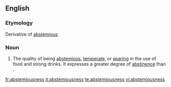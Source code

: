 ==English==

===Etymology===
Derivative of [[abstemious]]
===Noun===
{{en-noun|-}}

#The quality of being [[abstemious]], [[temperate]], or [[sparing]] in the use of food and strong drinks. It expresses a greater degree of [[abstinence]] than {{term|temperance}}.

[[fr:abstemiousness]]
[[it:abstemiousness]]
[[te:abstemiousness]]
[[vi:abstemiousness]]